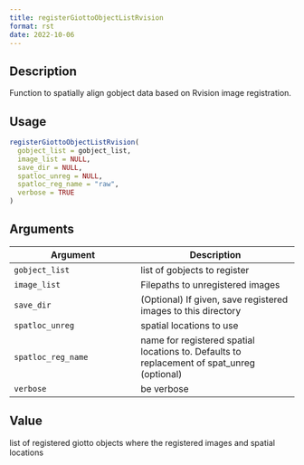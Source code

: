 ```yaml
--- 
title: registerGiottoObjectListRvision 
format: rst 
date: 2022-10-06 
--- 
```


## Description

Function to spatially align gobject data based on Rvision image registration.


## Usage

```r
registerGiottoObjectListRvision(
  gobject_list = gobject_list,
  image_list = NULL,
  save_dir = NULL,
  spatloc_unreg = NULL,
  spatloc_reg_name = "raw",
  verbose = TRUE
)
```


## Arguments

Argument      |Description
------------- |----------------
`gobject_list`     |     list of gobjects to register
`image_list`     |     Filepaths to unregistered images
`save_dir`     |     (Optional) If given, save registered images to this directory
`spatloc_unreg`     |     spatial locations to use
`spatloc_reg_name`     |     name for registered spatial locations to. Defaults to replacement of spat_unreg (optional)
`verbose`     |     be verbose


## Value

list of registered giotto objects where the registered images and spatial locations


